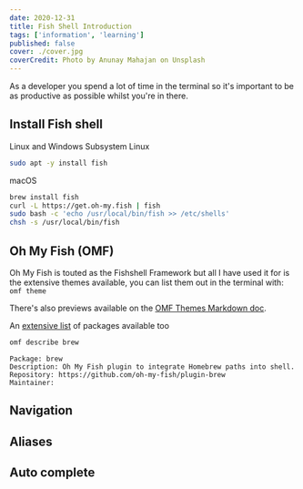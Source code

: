 ```yaml
---
date: 2020-12-31
title: Fish Shell Introduction
tags: ['information', 'learning']
published: false
cover: ./cover.jpg
coverCredit: Photo by Anunay Mahajan on Unsplash
---
```


As a developer you spend a lot of time in the terminal so it's important to be as productive as possible whilst you're in there.

## Install Fish shell

Linux and Windows Subsystem Linux

```bash
sudo apt -y install fish
```

macOS

```bash
brew install fish
curl -L https://get.oh-my.fish | fish
sudo bash -c 'echo /usr/local/bin/fish >> /etc/shells'
chsh -s /usr/local/bin/fish
```

## Oh My Fish (OMF)

Oh My Fish is touted as the Fishshell Framework but all I have used it
for is the extensive themes available, you can list them out in the
terminal with: `omf theme`

There's also previews available on the [OMF Themes Markdown doc].

An [extensive list] of packages available too

```bash
omf describe brew
```

```text
Package: brew
Description: Oh My Fish plugin to integrate Homebrew paths into shell.
Repository: https://github.com/oh-my-fish/plugin-brew
Maintainer:
```

## Navigation

## Aliases

## Auto complete

<!-- Links -->

[omf themes markdown doc]:
  https://github.com/oh-my-fish/oh-my-fish/blob/master/docs/Themes.md
[extensive list]:
  https://github.com/oh-my-fish/packages-main/tree/master/packages
